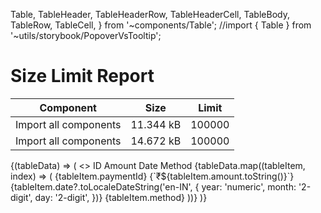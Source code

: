 
Table,
TableHeader,
TableHeaderRow,
TableHeaderCell,
TableBody,
TableRow,
TableCell,
} from '~components/Table';
//import { Table } from '~utils/storybook/PopoverVsTooltip';

<Meta title="Utils/Bundle Size" />

# Size Limit Report

| Component | Size | Limit |
| --- | --- | --- |
| Import all components | 11.344 kB | 100000 |
| Import all components | 14.672 kB | 100000 |

<Table data={{"nodes":[{"id":"1","paymentId":"rzp243034","amount":6409.92,"date":"2021-08-13T18:30:00.000Z","status":"Completed","account":"302319103"},{"id":"2","paymentId":"rzp435954","amount":4449.37,"date":"2021-10-24T18:30:00.000Z","status":"Failed","account":"805397622"},{"id":"3","paymentId":"rzp861243","amount":5670.76,"date":"2021-10-05T18:30:00.000Z","status":"Completed","account":"29330071"},{"id":"4","paymentId":"rzp878704","amount":4264.14,"date":"2021-04-09T18:30:00.000Z","status":"Pending","account":"964466675"},{"id":"5","paymentId":"rzp349466","amount":281.76,"date":"2021-08-06T18:30:00.000Z","status":"Completed","account":"3243856"}]}}>
      {(tableData) => (
        <>
          <TableHeader>
            <TableHeaderRow>
              <TableHeaderCell>ID</TableHeaderCell>
              <TableHeaderCell>Amount</TableHeaderCell>
              <TableHeaderCell>Date</TableHeaderCell>
              <TableHeaderCell>Method</TableHeaderCell>
            </TableHeaderRow>
          </TableHeader>
          <TableBody>
            {tableData.map((tableItem, index) => (
              <TableRow key={index} item={tableItem}>
                <TableCell>{tableItem.paymentId}</TableCell>
                <TableCell>{`₹${tableItem.amount.toString()}`}</TableCell>
                <TableCell>
                  {tableItem.date?.toLocaleDateString('en-IN', {
                    year: 'numeric',
                    month: '2-digit',
                    day: '2-digit',
                  })}
                </TableCell>
                <TableCell>{tableItem.method}</TableCell>
              </TableRow>
            ))}
          </TableBody>
        </>
      )}
</Table>

